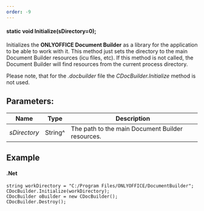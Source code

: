 ```yaml
---
order: -9
---
```

#### static void Initialize(sDirectory=0);

Initializes the **ONLYOFFICE Document Builder** as a library for the application to be able to work with it. This method just sets the directory to the main Document Builder resources (icu files, etc). If this method is not called, the Document Builder will find resources from the current process directory.

Please note, that for the *.docbuilder* file the *CDocBuilder.Initialize* method is not used.

## Parameters:

| Name         | Type    | Description                                      |
| ------------ | ------- | ------------------------------------------------ |
| *sDirectory* | String^ | The path to the main Document Builder resources. |

## Example

#### .Net

```
string workDirectory = "C:/Program Files/ONLYOFFICE/DocumentBuilder";
CDocBuilder.Initialize(workDirectory);
CDocBuilder oBuilder = new CDocBuilder();
CDocBuilder.Destroy();
```
